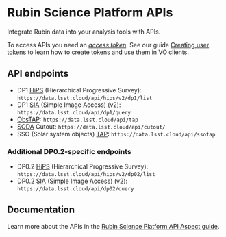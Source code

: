 # Rubin Science Platform APIs

<Lede>Integrate Rubin data into your analysis tools with APIs.</Lede>

To access APIs you need an [*access token*](/auth/tokens).
See our guide [Creating user tokens](https://rsp.lsst.io/guides/auth/creating-user-tokens.html) to learn how to create tokens and use them in VO clients.

## API endpoints

- DP1 [HiPS](https://www.ivoa.net/documents/HiPS) (Hierarchical Progressive Survey): `https://data.lsst.cloud/api/hips/v2/dp1/list`
- DP1 [SIA](https://www.ivoa.net/documents/SIA/) (Simple Image Access) (v2): `https://data.lsst.cloud/api/dp1/query`
- [ObsTAP](https://www.ivoa.net/documents/TAP/): `https://data.lsst.cloud/api/tap`
- [SODA](https://www.ivoa.net/documents/SODA/20170517/REC-SODA-1.0.html) Cutout: `https://data.lsst.cloud/api/cutout/`
- SSO (Solar system objects) [TAP](https://www.ivoa.net/documents/TAP/): `https://data.lsst.cloud/api/ssotap`

### Additional DP0.2-specific endpoints

- DP0.2 [HiPS](https://www.ivoa.net/documents/HiPS) (Hierarchical Progressive Survey): `https://data.lsst.cloud/api/hips/v2/dp02/list`
- DP0.2 [SIA](https://www.ivoa.net/documents/SIA/) (Simple Image Access) (v2): `https://data.lsst.cloud/api/dp02/query`

## Documentation

Learn more about the APIs in the [Rubin Science Platform API Aspect guide](https://rsp.lsst.io/guides/api/).
